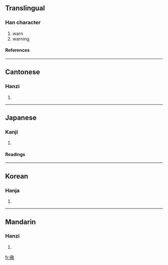 ==Translingual==
===Han character===
{{Han char|rad=人|as=13|sn=15|four=2824<sub>0</sub>|canj=人廿口大 (OTRK)}}
# warn
# warning
====References====
{{Han ref|kx=0119.090|dkj=01187|dj=0252.080|hdz=10217.130|uh=5106|ud=20742|bh=E4EA|bd=58602}}
----
==Cantonese==
===Hanzi===
{{yue-hanzi|jyut=|y=ging2}}
# {{defn|Cantonese}}
----
==Japanese==
===Kanji===
{{ja-kanji|grade=|rs=人13}}
# {{defn|Japanese}}
====Readings====
{{ja-readings|on=[[けい]] (kei), [[しょう]] (shō)|kun=[[いましめる]] (imashimeru)}}
----
==Korean==
===Hanja===
{{ko-hanja|hangeul=경|rv=gyeong|mr=kyŏng}}
# {{defn|Korean}}
----
==Mandarin==
===Hanzi===
{{cmn-hanzi|pin=[[jǐng]] (jing3), [[yáo]] (yao2)|wg=ching<sup>3</sup>, yao<sup>2</sup>}}
# {{defn|Mandarin}}

[[fr:儆]]